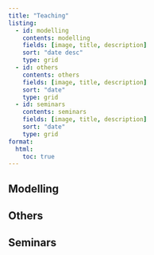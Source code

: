 ```yaml
---
title: "Teaching"
listing: 
  - id: modelling
    contents: modelling
    fields: [image, title, description]
    sort: "date desc"
    type: grid
  - id: others
    contents: others
    fields: [image, title, description]
    sort: "date"
    type: grid
  - id: seminars
    contents: seminars
    fields: [image, title, description]
    sort: "date"
    type: grid
format: 
  html:
    toc: true
---
```


## Modelling

:::{#modelling}
:::

## Others

:::{#others}
:::

## Seminars

:::{#seminars}
:::
